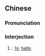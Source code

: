 ==Chinese==
{{zh-forms}}

===Pronunciation===
{{zh-pron
|mn=xm,zz,kh:lí hó/tp:lú hó/qz:lír hó
|mn-t=le2 ho2/lu2 ho2
|cat=intj
}}

===Interjection===
{{zh-interj}}

# {{alt form of|你好|lang=zh}}: {{lb|zh|Min Nan}} [[hi]]; [[hello]]